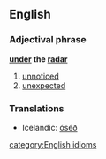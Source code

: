 ==English==
===Adjectival phrase===
'''[[under]] the [[radar]]'''
# [[unnoticed]]
# [[unexpected]]
<!-- I'll think of some decent examples of use -->

===Translations===

*Icelandic: [[óséð]]

[[category:English idioms]]